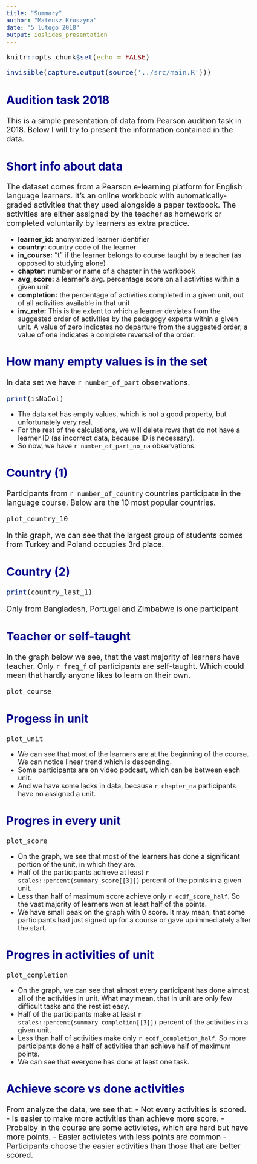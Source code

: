 ```yaml
---
title: "Summary"
author: "Mateusz Kruszyna"
date: "5 lutego 2018"
output: ioslides_presentation
---
```


```r
knitr::opts_chunk$set(echo = FALSE)
```
```r
invisible(capture.output(source('../src/main.R')))
```

<style type="text/css">

body{ /* Normal  */
      font-size: 18px;
  }
p {
  font-size: 20px;
}
ul {
  font-size: 18px;
}
td {  /* Table  */
  font-size: 18px;
}
h1.title {
  font-size: 38px;
  color: DarkRed;
}
h1 { /* Header 1 */
  font-size: 32px;
  color: DarkBlue;
}
h2 { /* Header 2 */
    font-size: 30px;
  color: DarkBlue;
}
h3 { /* Header 3 */
  font-size: 26px;
  font-family: "Times New Roman", Times, serif;
  color: DarkBlue;
}
code.r{ /* Code block */
    font-size: 18px;
}
pre { /* Code block - determines code spacing between lines */
    font-size: 18px;
}
</style>
## Audition task 2018

This is a simple presentation of data from Pearson audition task in 2018. Below I will try to present the information contained in the data. 


## Short info about data

The dataset comes from a Pearson e-learning platform for English language learners. It’s an online workbook with automatically-graded activities that they used alongside a paper textbook. The activities are either assigned by the teacher as homework or completed voluntarily by learners as extra practice.

- **learner_id:** anonymized learner identifier
- **country:** country code of the learner
- **in_course:** “t” if the learner belongs to course taught by a teacher (as opposed
to studying alone)
- **chapter:** number or name of a chapter in the workbook
- **avg_score:** a learner’s avg. percentage score on all activities within a given unit
- **completion:** the percentage of activities completed in a given unit, out of all
activities available in that unit
- **inv_rate:** This is the extent to which a learner deviates from the suggested
order of activities by the pedagogy experts within a given unit. A value of zero
indicates no departure from the suggested order, a value of one indicates a
complete reversal of the order.

## How many empty values is in the set

In data set we have `r number_of_part` observations.

```r
print(isNaCol)
```

- The data set has empty values, which is not a good property, but unfortunately very real.
- For the rest of the calculations, we will delete rows that do not have a learner ID (as incorrect data, because ID is necessary).
- So now, we have `r number_of_part_no_na` observations.

## Country (1)

Participants from `r number_of_country` countries participate in the language course. Below are the 10 most popular countries.

```r
plot_country_10
```

In this graph, we can see that the largest group of students comes from Turkey and Poland occupies 3rd place.

## Country (2)

```r
print(country_last_1)
```
Only from Bangladesh, Portugal and 	Zimbabwe is one participant

## Teacher or self-taught

In the graph below we see, that the vast majority of learners have teacher. Only `r freq_f` of participants are self-taught. Which could mean that hardly anyone likes to learn on their own.

```r
plot_course
```

## Progess in unit

```r
plot_unit
```

- We can see that most of the learners are at the beginning of the course. We can notice linear trend which is descending.
- Some participants are on video podcast, which can be between each unit.
- And we have some lacks in data, because `r chapter_na` participants have no assigned a unit.

## Progres in every unit

```r
plot_score
```

- On the graph, we see that most of the learners has done a significant portion of the unit, in which they are.
- Half of the participants achieve at least `r scales::percent(summary_score[[3]])` percent of the points in a given unit.
- Less than half of maximum score achieve only `r ecdf_score_half`. So the vast majority of learners won at least half of the points.
- We have small peak on the graph with 0 score. It may mean, that some participants had just signed up for a course or gave up immediately after the start.

## Progres in activities of unit

```r
plot_completion
```

- On the graph, we can see that almost every participant has done almost all of the activities in unit. What may mean, that in unit are only few difficult tasks and the rest ist easy.
- Half of the participants make at least `r scales::percent(summary_completion[[3]])` percent of the activities in a given unit.
- Less than half of activities make only `r ecdf_completion_half`. So more participants done a half of activities than achieve half of maximum points.
- We can see that everyone has done at least one task.

## Achieve score vs done activities

From analyze the data, we see that:
- Not every activities is scored.
- Is easier to make more activities than achieve more score.
- Probalby in the course are some activietes, which are hard but have more points.
- Easier activietes with less points are common
- Participants choose the easier activities than those that are better scored.